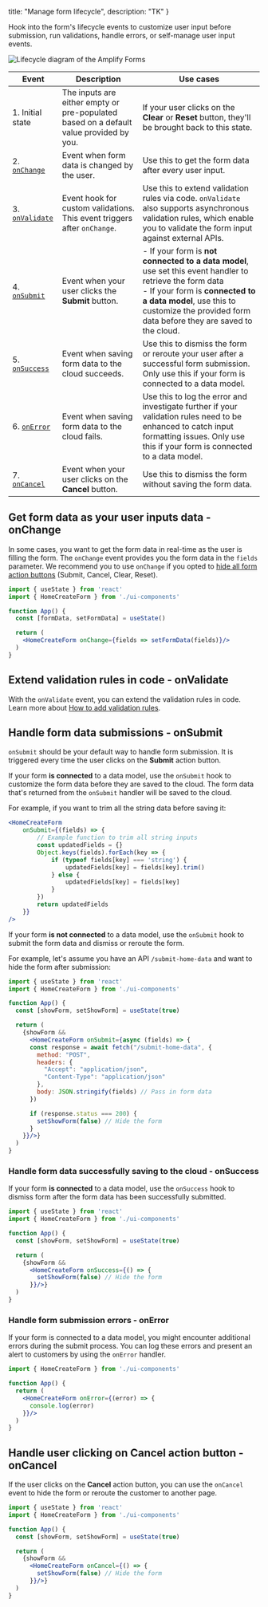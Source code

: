   title: "Manage form lifecycle",
  description: "TK"
}

Hook into the form's lifecycle events to customize user input before submission, run validations, handle errors, or self-manage user input events. 

![Lifecycle diagram of the Amplify Forms](/images/console/formbuilder/lifecycle-diagram.png)

|Event|Description|Use cases|
|-|-|-|
|1. Initial state|The inputs are either empty or pre-populated based on a default value provided by you.|If your user clicks on the **Clear** or **Reset** button, they'll be brought back to this state.|
|2. [`onChange`](#get-form-data-as-your-user-inputs-data---onchange)|Event when form data is changed by the user.|Use this to get the form data after every user input.
|3. [`onValidate`](#extend-validation-rules-in-code---onvalidate)| Event hook for custom validations. This event triggers after `onChange`.| Use this to extend validation rules via code. `onValidate` also supports asynchronous validation rules, which enable you to validate the form input against external APIs.|
|4. [`onSubmit`](#handle-form-data-submissions---onsubmit)| Event when your user clicks the **Submit** button.|  - If your form is **not connected to a data model**, use set this event handler to retrieve the form data <br /> - If your form is **connected to a data model**, use this to customize the provided form data before they are saved to the cloud. |
|5. [`onSuccess`](#handle-form-data-successfully-saving-to-the-cloud---onsuccess)| Event when saving form data to the cloud succeeds.| Use this to dismiss the form or reroute your user after a successful form submission. Only use this if your form is connected to a data model.|
|6. [`onError`](#handle-form-submission-errors---onerror)| Event when saving form data to the cloud fails.| Use this to log the error and investigate further if your validation rules need to be enhanced to catch input formatting issues. Only use this if your form is connected to a data model.|
|7. [`onCancel`](#handle-user-clicking-on-undefined-action-button---oncancel)| Event when your user clicks on the **Cancel** button.| Use this to dismiss the form without saving the form data.|

## Get form data as your user inputs data - onChange

In some cases, you want to get the form data in real-time as the user is filling the form. The `onChange` event provides you the form data in the `fields` parameter. We recommend you to use `onChange` if you opted to [hide all form action buttons](/console/formbuilder/call-to-action/#toggle-visibility-for-submit-cancel-clear-and-reset-buttons) (Submit, Cancel, Clear, Reset).

```jsx
import { useState } from 'react'
import { HomeCreateForm } from './ui-components'

function App() {
  const [formData, setFormData] = useState()

  return (
    <HomeCreateForm onChange={fields => setFormData(fields)}/>
  )
}
```

## Extend validation rules in code - onValidate

With the `onValidate` event, you can extend the validation rules in code. Learn more about [How to add validation rules](/console/formbuilder/validations/).

## Handle form data submissions - onSubmit

`onSubmit` should be your default way to handle form submission. It is triggered every time the user clicks on the **Submit** action button.

<BlockSwitcher>

<Block name="Form is connected to a data model">

If your form **is connected** to a data model, use the `onSubmit` hook to customize the form data before they are saved to the cloud. The form data that's returned from the `onSubmit` handler will be saved to the cloud.

For example, if you want to trim all the string data before saving it:

```jsx
<HomeCreateForm
    onSubmit={(fields) => {
        // Example function to trim all string inputs
        const updatedFields = {}
        Object.keys(fields).forEach(key => {
            if (typeof fields[key] === 'string') {
                updatedFields[key] = fields[key].trim()
            } else {
                updatedFields[key] = fields[key]
            }
        })
        return updatedFields
    }}
/>
```

</Block>

<Block name="Form is not connected to a data model">

If your form **is not connected** to a data model, use the `onSubmit` hook to submit the form data and dismiss or reroute the form. 

For example, let's assume you have an API `/submit-home-data` and want to hide the form after submission:

```jsx
import { useState } from 'react'
import { HomeCreateForm } from './ui-components'

function App() {
  const [showForm, setShowForm] = useState(true)

  return (
    {showForm &&
      <HomeCreateForm onSubmit={async (fields) => {
      const response = await fetch("/submit-home-data", {
        method: "POST",
        headers: {
          "Accept": "application/json",
          "Content-Type": "application/json"
        },
        body: JSON.stringify(fields) // Pass in form data
      })

      if (response.status === 200) {
        setShowForm(false) // Hide the form
      }
    }}/>}
  )
}
```

</Block>

</BlockSwitcher>

### Handle form data successfully saving to the cloud - onSuccess

If your form **is connected** to a data model, use the `onSuccess` hook to dismiss form after the form data has been successfully submitted. 

```jsx
import { useState } from 'react'
import { HomeCreateForm } from './ui-components'

function App() {
  const [showForm, setShowForm] = useState(true)

  return (
    {showForm &&
      <HomeCreateForm onSuccess={() => {
        setShowForm(false) // Hide the form
      }}/>}
  )
}
```

### Handle form submission errors - onError

If your form is connected to a data model, you might encounter additional errors during the submit process. You can log these errors and present an alert to customers by using the `onError` handler.

```jsx
import { HomeCreateForm } from './ui-components'

function App() {
  return (
    <HomeCreateForm onError={(error) => {
      console.log(error)
    }}/>
  )
}
```

## Handle user clicking on **Cancel** action button - onCancel

If the user clicks on the **Cancel** action button, you can use the `onCancel` event to hide the form or reroute the customer to another page.

```jsx
import { useState } from 'react'
import { HomeCreateForm } from './ui-components'

function App() {
  const [showForm, setShowForm] = useState(true)

  return (
    {showForm &&
      <HomeCreateForm onCancel={() => {
        setShowForm(false) // Hide the form
      }}/>}
  )
}
```
